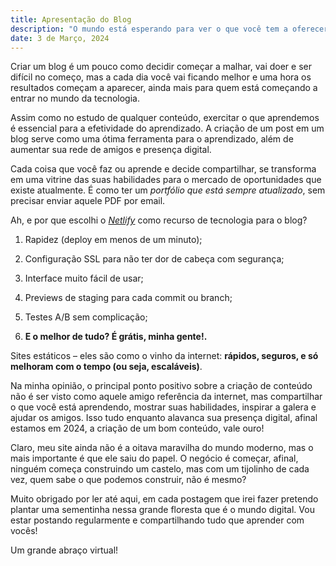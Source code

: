 ```yaml
---
title: Apresentação do Blog
description: "O mundo está esperando para ver o que você tem a oferecer!"
date: 3 de Março, 2024
---
```


Criar um blog é um pouco como decidir começar a malhar, vai doer e ser difícil no começo, mas a cada dia você vai ficando melhor e uma hora os resultados começam a aparecer, ainda mais para quem está começando a entrar no mundo da tecnologia.

Assim como no estudo de qualquer conteúdo, exercitar o que aprendemos é essencial para a efetividade do aprendizado. A criação de um post em um blog serve como uma ótima ferramenta para o aprendizado, além de aumentar sua rede de amigos e presença digital.

Cada coisa que você faz ou aprende e decide compartilhar, se transforma em uma vitrine das suas habilidades para o mercado de oportunidades que existe atualmente. É como ter um *portfólio que está sempre atualizado*, sem precisar enviar aquele PDF por email.

Ah, e por que escolhi o [*Netlify*](https://www.netlify.com/ "Site da plataforma") como recurso de tecnologia para o blog?

1. Rapidez (deploy em menos de um minuto);
2. Configuração SSL para não ter dor de cabeça com segurança;
3. Interface muito fácil de usar; 
4. Previews de staging para cada commit ou branch;
5. Testes A/B sem complicação;

6. **E o melhor de tudo? É grátis, minha gente!.**

Sites estáticos – eles são como o vinho da internet: **rápidos, seguros, e só melhoram com o tempo (ou seja, escaláveis)**.

Na minha opinião, o principal ponto positivo sobre a criação de conteúdo não é ser visto como aquele amigo referência da internet, mas compartilhar o que você está aprendendo, mostrar suas habilidades, inspirar a galera e ajudar os amigos. Isso tudo enquanto alavanca sua presença digital, afinal estamos em 2024, a criação de um bom conteúdo, vale ouro!

Claro, meu site ainda não é a oitava maravilha do mundo moderno, mas o mais importante é que ele saiu do papel. O negócio é começar, afinal, ninguém começa construindo um castelo, mas com um tijolinho de cada vez, quem sabe o que podemos construir, não é mesmo?

Muito obrigado por ler até aqui, em cada postagem que irei fazer pretendo plantar uma sementinha nessa grande floresta que é o mundo digital. Vou estar postando regularmente e compartilhando tudo que aprender com vocês!

Um grande abraço virtual!